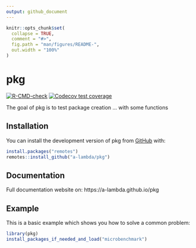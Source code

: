 ```yaml
---
output: github_document
---
```


<!-- README.md is generated from README.Rmd. Please edit that file -->

```r
knitr::opts_chunk$set(
  collapse = TRUE,
  comment = "#>",
  fig.path = "man/figures/README-",
  out.width = "100%"
)
```

# pkg

<!-- badges: start -->
[![R-CMD-check](https://github.com/a-lambda/pkg/actions/workflows/R-CMD-check.yaml/badge.svg)](https://github.com/a-lambda/pkg/actions/workflows/R-CMD-check.yaml)
[![Codecov test coverage](https://codecov.io/gh/a-lambda/pkg/graph/badge.svg)](https://app.codecov.io/gh/a-lambda/pkg)
<!-- badges: end -->

The goal of pkg is to test package creation ... with some functions

## Installation

You can install the development version of pkg from [GitHub](https://github.com/) with:

``` r
install.packages("remotes")
remotes::install_github("a-lambda/pkg")
```

## Documentation

Full documentation website on: https://a-lambda.github.io/pkg

## Example

This is a basic example which shows you how to solve a common problem:

```r
library(pkg)
install_packages_if_needed_and_load("microbenchmark")
```
